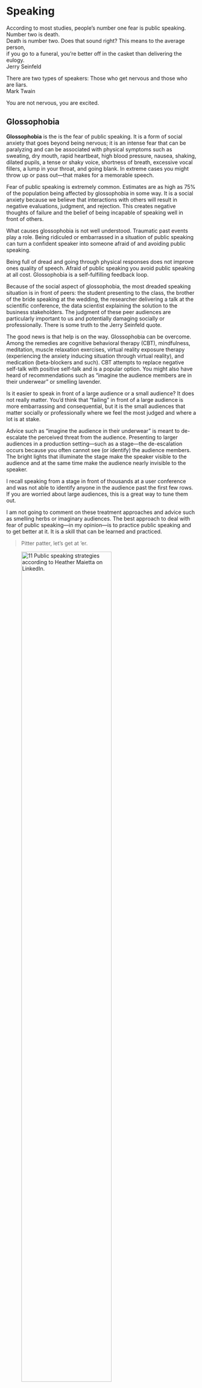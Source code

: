 
# Speaking {#sec-speaking}

::: {.callout-tip title="Quotes"}
:::: {.flushright}
According to most studies, people’s number one fear is public speaking. Number two is death. \
Death is number two. Does that sound right? This means to the average person, \
if you go to a funeral, you’re better off in the casket than delivering the eulogy.\
[Jerry Seinfeld]{.quoteauthor}

There are two types of speakers: Those who get nervous and those who are liars.\
[Mark Twain]{.quoteauthor}

You are not nervous, you are excited.
::::
:::
## Glossophobia

**Glossophobia** is the is the fear of public speaking. It is a form of social anxiety
that goes beyond being nervous; it is an intense fear that can be paralyzing and
can be associated with physical symptoms such as sweating, dry mouth, rapid
heartbeat, high blood pressure, nausea, shaking, dilated pupils, a tense or shaky voice, 
shortness of breath, excessive vocal fillers, a lump in your throat, and going 
blank. In extreme cases you might throw up or pass out---that makes for a memorable
speech.

Fear of public speaking is extremely common. Estimates are as high as 75% of
the population being affected by glossophobia in some way. 
It is a social anxiety because we believe that interactions with others will result 
in negative evaluations, judgment, and rejection. This creates negative thoughts
of failure and the belief of being incapable of speaking well in front of others. 

What causes glossophobia is not well understood. Traumatic past events play a 
role. Being ridiculed or embarrassed in a situation of public speaking can turn 
a confident speaker into someone afraid of and avoiding public speaking.

Being full of dread and going through physical responses does not improve ones 
quality of speech. Afraid of public speaking you avoid public speaking at all cost. 
Glossophobia is a self-fulfilling feedback loop. 

Because of the social aspect of glossophobia, the most dreaded speaking situation
is in front of peers: the student presenting to the class, the brother of the bride
speaking at the wedding, the researcher delivering a talk at the scientific conference, 
the data scientist explaining the solution to the business stakeholders. The
judgment of these peer audiences are particularly important to us and potentially
damaging socially or professionally. There is some truth to the Jerry Seinfeld 
quote.

The good news is that help is on the way. Glossophobia can be overcome. Among
the remedies are cognitive behavioral therapy (CBT), mindfulness, meditation,
muscle relaxation exercises, virtual reality exposure therapy (experiencing
the anxiety inducing situation through virtual reality), and medication (beta-blockers
and such). CBT attempts to replace negative self-talk with positive self-talk
and is a popular option. You might also have heard of recommendations such as 
"imagine the audience members are in their underwear" or smelling lavender.

:::{.callout-tip title="Personal Experience" collapse=true}
Is it easier to speak in front of a large audience or a small audience? It 
does not really matter. You'd think that "failing" in front of a large audience
is more embarrassing and consequential, but it is the small audiences that 
matter socially or professionally where we feel the most judged and where a lot
is at stake.

Advice such as "imagine the audience in their underwear" is meant to de-escalate
the perceived threat from the audience. Presenting to larger audiences in a 
production setting---such as a stage---the de-escalation occurs because
you often cannot see (or identify) the audience members. The bright lights that 
illuminate the stage make the speaker visible to the audience and at the same
time make the audience nearly invisible to the speaker. 

I recall speaking from a stage in front of thousands at a user conference and 
was not able to identify anyone in the audience past the first few rows. If you 
are worried about large audiences, this is a great way to tune them out.
:::

I am not going to comment on these treatment approaches and advice such as 
smelling herbs or imaginary audiences. The best approach to deal with fear of public 
speaking---in my opinion---is to practice public speaking and to get better at it. 
It is a skill that can be learned and practiced. 

>Pitter patter, let's get at 'er.

![11 Public speaking strategies according to Heather Maietta on  [LinkedIn](https://www.linkedin.com/feed/update/urn:li:activity:7307033215309959168/).](images/PublicSpeaking_11Rules.jpeg){#fig-eleven-rules fig-align=center width=75% .lightbox}



